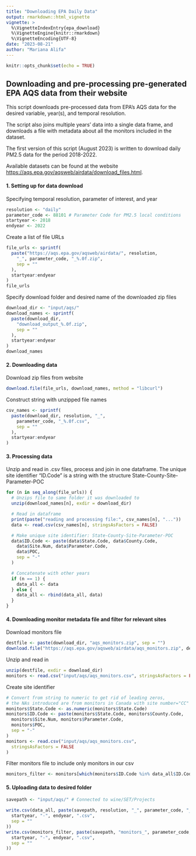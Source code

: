 ```yaml
---
title: "Downloading EPA Daily Data"
output: rmarkdown::html_vignette
vignette: >
  %\VignetteIndexEntry{epa_download}
  %\VignetteEngine{knitr::rmarkdown}
  %\VignetteEncoding{UTF-8}
date: "2023-08-21"
author: "Mariana Alifa"
---
```


```r
knitr::opts_chunk$set(echo = TRUE)
```

## Downloading and pre-processing pre-generated EPA AQS data from their website

This script downloads pre-processed data from EPA's AQS data for the desired
variable, year(s), and temporal resolution. 

The script also joins multiple years' data into a single data frame, 
and downloads a file with metadata about all the monitors
included in the dataset. 

The first version of this script (August 2023) is written to download daily
PM2.5 data for the period 2018-2022.

Available datasets can be found at the website
<https://aqs.epa.gov/aqsweb/airdata/download_files.html>.

#### 1. Setting up for data download
Specifying temporal resolution, parameter of interest, and year
```r
resolution <- "daily"
parameter_code <- 88101 # Parameter Code for PM2.5 local conditions
startyear <- 2018
endyear <- 2022
```
Create a list of file URLs
```r
file_urls <- sprintf(
  paste("https://aqs.epa.gov/aqsweb/airdata/", resolution,
    "_", parameter_code, "_%.0f.zip",
    sep = ""
  ),
  startyear:endyear
)
file_urls
```
Specify download folder and desired name of the downloaded zip files
```r
download_dir <- "input/aqs/"
download_names <- sprintf(
  paste(download_dir,
    "download_output_%.0f.zip",
    sep = ""
  ),
  startyear:endyear
)
download_names
```
#### 2. Downloading data
Download zip files from website
```r
download.file(file_urls, download_names, method = "libcurl")
```
Construct string with unzipped file names 
```r
csv_names <- sprintf(
  paste(download_dir, resolution, "_",
    parameter_code, "_%.0f.csv",
    sep = ""
  ),
  startyear:endyear
)
```
#### 3. Processing data
Unzip and read in .csv files, process and join in one dataframe.
The unique site identifier "ID.Code" is a string with the structure 
State-County-Site-Parameter-POC
```r
for (n in seq_along(file_urls)) {
  # Unzips file to same folder it was downloaded to
  unzip(download_names[n], exdir = download_dir)

  # Read in dataframe
  print(paste("reading and processing file:", csv_names[n], "..."))
  data <- read.csv(csv_names[n], stringsAsFactors = FALSE)

  # Make unique site identifier: State-County-Site-Parameter-POC
  data$ID.Code <- paste(data$State.Code, data$County.Code,
    data$Site.Num, data$Parameter.Code,
    data$POC,
    sep = "-"
  )

  # Concatenate with other years
  if (n == 1) {
    data_all <- data
  } else {
    data_all <- rbind(data_all, data)
  }
}
```
#### 4. Downloading monitor metadata file and filter for relevant sites
Download monitors file 

``` r
destfile <- paste(download_dir, "aqs_monitors.zip", sep = "")
download.file("https://aqs.epa.gov/aqsweb/airdata/aqs_monitors.zip", destfile)
```
Unzip and read in
```r
unzip(destfile, exdir = download_dir)
monitors <- read.csv("input/aqs/aqs_monitors.csv", stringsAsFactors = FALSE)
```
Create site identifier
```r
# Convert from string to numeric to get rid of leading zeros,
# the NAs introduced are from monitors in Canada with site number="CC"
monitors$State.Code <- as.numeric(monitors$State.Code)
monitors$ID.Code <- paste(monitors$State.Code, monitors$County.Code,
  monitors$Site.Num, monitors$Parameter.Code,
  monitors$POC,
  sep = "-"
)
monitors <- read.csv("input/aqs/aqs_monitors.csv",
  stringsAsFactors = FALSE
)
```

Filter monitors file to include only monitors in our csv
```r
monitors_filter <- monitors[which(monitors$ID.Code %in% data_all$ID.Code), ]
```
#### 5. Uploading data to desired folder
```r
savepath <- "input/aqs/" # Connected to wine/SET/Projects

write.csv(data_all, paste(savepath, resolution, "_", parameter_code, "_",
  startyear, "-", endyear, ".csv",
  sep = ""
))
write.csv(monitors_filter, paste(savepath, "monitors_", parameter_code, "_",
  startyear, "-", endyear, ".csv",
  sep = ""
))
```
